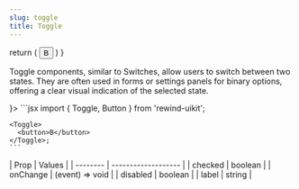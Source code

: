 ```yaml
---
slug: toggle
title: Toggle
---
```



  return (
    <Toggle>
      <button color='primary'>B</button>
    </Toggle>
  )
}

Toggle components, similar to Switches, allow users to switch between two states.
They are often used in forms or settings panels for binary options, offering a clear visual indication of the selected state.

<div className="flex flex-col gap-8 justify-center">
  <DocsTemplate preview={<TogglePreview />}>
    ```jsx
    import { Toggle, Button } from 'rewind-uikit';

    <Toggle>
      <button>B</button>
    </Toggle>;
    ```

  </DocsTemplate>
  <div>
    | Prop     | Values              |
    | -------- | ------------------- |
    | checked  | boolean             |
    | onChange | (event) => void     |
    | disabled | boolean             |
    | label    | string              |
  </div>
</div>
